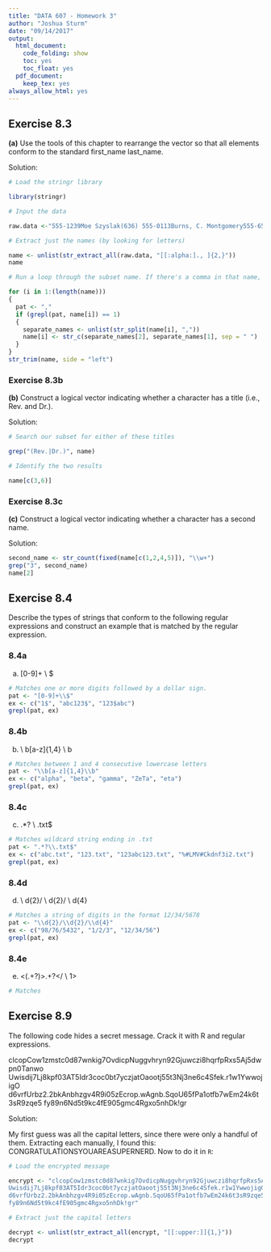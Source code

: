 ```yaml
---
title: "DATA 607 - Homework 3"
author: "Joshua Sturm"
date: "09/14/2017"
output:
  html_document:
    code_folding: show
    toc: yes
    toc_float: yes
  pdf_document:
    keep_tex: yes
always_allow_html: yes
---
```

  
## Exercise 8.3

  **(a)** Use the tools of this chapter to rearrange the vector so that all elements conform to
the standard first_name last_name.

Solution:

```r
# Load the stringr library

library(stringr)

# Input the data

raw.data <-"555-1239Moe Szyslak(636) 555-0113Burns, C. Montgomery555-6542Rev. Timothy Lovejoy555 8904Ned Flanders636-555-3226Simpson, Homer5553642Dr. Julius Hibbert"   

# Extract just the names (by looking for letters)

name <- unlist(str_extract_all(raw.data, "[[:alpha:]., ]{2,}"))
name

# Run a loop through the subset name. If there's a comma in that name, split it into a 1x2 vector, and switch the order. Lastly, 'trim' the whitespace from the left side.

for (i in 1:(length(name)))
{
  pat <- ","
  if (grepl(pat, name[i]) == 1)
  {
    separate_names <- unlist(str_split(name[i], ","))
    name[i] <- str_c(separate_names[2], separate_names[1], sep = " ")
  }
}
str_trim(name, side = "left")
```

### Exercise 8.3b
  **(b)** Construct a logical vector indicating whether a character has a title (i.e., Rev. and
Dr.).
  
Solution:

```r
# Search our subset for either of these titles

grep("(Rev.|Dr.)", name)

# Identify the two results

name[c(3,6)]
```

### Exercise 8.3c

  **(c)** Construct a logical vector indicating whether a character has a second name.
  
Solution:

```r
second_name <- str_count(fixed(name[c(1,2,4,5)]), "\\w+")
grep("3", second_name)
name[2]
```

## Exercise 8.4

  Describe the types of strings that conform to the following regular expressions and construct an example that is matched by the regular expression.
  
### 8.4a 

(a) [0-9]+ \\ \$\

```r
# Matches one or more digits followed by a dollar sign.
pat <- "[0-9]+\\$"
ex <- c("1$", "abc123$", "123$abc")
grepl(pat, ex)
```

### 8.4b

(b) \\ b[a-z]{1,4} \\ b\

```r
# Matches between 1 and 4 consecutive lowercase letters
pat <- "\\b[a-z]{1,4}\\b"
ex <- c("alpha", "beta", "gamma", "ZeTa", "eta")
grepl(pat, ex)
```

### 8.4c

(c) .*? \\ .txt\$\

```r
# Matches wildcard string ending in .txt
pat <- ".*?\\.txt$"
ex <- c("abc.txt", "123.txt", "123abc123.txt", "%#LMV#Ckdnf3i2.txt")
grepl(pat, ex)
```

### 8.4d

(d) \\ d{2}/ \\ d{2}/ \\ d{4}

```r
# Matches a string of digits in the format 12/34/5678
pat <- "\\d{2}/\\d{2}/\\d{4}"
ex <- c("98/76/5432", "1/2/3", "12/34/56")
grepl(pat, ex)
```

### 8.4e

(e) <(.+?)>.+?</ \\ 1>\

```r
# Matches 
```

## Exercise 8.9

The following code hides a secret message. Crack it with R and regular expressions.

clcopCow1zmstc0d87wnkig7OvdicpNuggvhryn92Gjuwczi8hqrfpRxs5Aj5dwpn0Tanwo
Uwisdij7Lj8kpf03AT5Idr3coc0bt7yczjatOaootj55t3Nj3ne6c4Sfek.r1w1YwwojigO
d6vrfUrbz2.2bkAnbhzgv4R9i05zEcrop.wAgnb.SqoU65fPa1otfb7wEm24k6t3sR9zqe5
fy89n6Nd5t9kc4fE905gmc4Rgxo5nhDk!gr

Solution:

My first guess was all the capital letters, since there were only a handful of them. Extracting each manually, I found this: CONGRATULATIONSYOUAREASUPERNERD. Now to do it in `R`:

```r
# Load the encrypted message 

encrypt <- "clcopCow1zmstc0d87wnkig7OvdicpNuggvhryn92Gjuwczi8hqrfpRxs5Aj5dwpn0Tanwo
Uwisdij7Lj8kpf03AT5Idr3coc0bt7yczjatOaootj55t3Nj3ne6c4Sfek.r1w1YwwojigO
d6vrfUrbz2.2bkAnbhzgv4R9i05zEcrop.wAgnb.SqoU65fPa1otfb7wEm24k6t3sR9zqe5
fy89n6Nd5t9kc4fE905gmc4Rgxo5nhDk!gr"

# Extract just the capital letters

decrypt <- unlist(str_extract_all(encrypt, "[[:upper:]]{1,}"))
decrypt
```